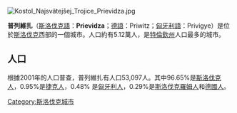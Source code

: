 [[File:Kostol_Najsvätejšej_Trojice_Prievidza.jpg|thumb]]
{{Infobox City
|chinese_name = 普列維扎
|official_name = Prievidza
|image_flag= 
|image_seal= Coat of Arms of Prievidza.svg
|image_map = 
|mapsize = 
|subdivision_type = [[国家|国家]]
|subdivision_name =  [[斯洛伐克|斯洛伐克]]
|leader_title = 
|leader_name =
|region= 
|departement= 
|party=
|mandat=since = 
|area_total = 43.063
|population_as_of  = 2006-12-31
|population_total = 51,201
|population_density = 
|timezone = +1
|latd = 
|latm = 
|lats = 
|latNS = 
|longd = 
|longm = 
|longs = 
|longEW = 
|website = http://www.prievidza.sk/
|}}

'''普列維扎'''（[[斯洛伐克語|斯洛伐克語]]：'''Prievidza'''；[[德語|德語]]：Priwitz；[[匈牙利語|匈牙利語]]：Privigye）是位於[[斯洛伐克|斯洛伐克]]西部的一個城市。人口約有5.12萬人，是[[特倫欽州|特倫欽州]]人口最多的城市。

==人口==
根據2001年的人口普查，普列維扎有人口53,097人。其中96.65%是[[斯洛伐克人|斯洛伐克人]]，0.95%是[[捷克人|捷克人]]，0.48% 是[[匈牙利人|匈牙利人]]，0.29%是[[斯洛伐克羅姆人|斯洛伐克羅姆人]]和[[德國人|德國人]]。

{{Authority control}}
[[Category:斯洛伐克城市|Category:斯洛伐克城市]]